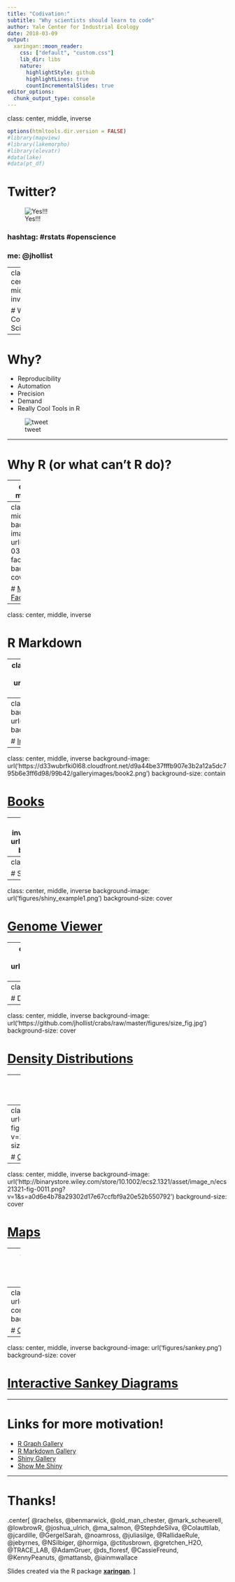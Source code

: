 ```yaml
---
title: "Codivation:" 
subtitle: "Why scientists should learn to code"
author: Yale Center for Industrial Ecology
date: 2018-03-09
output:
  xaringan::moon_reader:
    css: ["default", "custom.css"]
    lib_dir: libs
    nature:
      highlightStyle: github
      highlightLines: true
      countIncrementalSlides: true
editor_options: 
  chunk_output_type: console
---
```

class: center, middle, inverse

```r
options(htmltools.dir.version = FALSE)
#library(mapview)
#library(lakemorpho)
#library(elevatr)
#data(lake)
#data(pt_df)
```

# Twitter?

![Yes!!!](http://www.reactiongifs.us/wp-content/uploads/2014/11/thumbs_up_waynes_world.gif)

### hashtag: \#rstats \#openscience
### me: @jhollist

---
class: center, middle, inverse

# Why Code/Open Science/Etc?

---

# Why?

- Reproducibility
- Automation
- Precision
- Demand
- Really Cool Tools in R

![tweet](figures/community_initial_tweet.png)

---

# Why R (or what can't R do)?

---
class: center, middle, inverse

# Community

---
class: center, middle
background-image: url('figures/2017-03-19-facesofr.jpg')
background-size: cover

# [Maelle Salmon's Faces of R](http://www.masalmon.eu/2017/03/19/facesofr/)

---
class: center, middle, inverse

# R Markdown

---
class: center, middle, inverse
background-image: url('figures/document.png')
background-size: cover

# [Documents](https://raw.githubusercontent.com/svmiller/svm-r-markdown-templates/master/svm-rmarkdown-article-example.Rmd)

---
class: center, middle, inverse
background-image: url('figures/html_widgets.png')
background-size: cover

# [Interactive Documents](https://rpubs.com/jcheng/leaflet-layers-example)

---
class: center, middle, inverse
background-image: url('https://d33wubrfki0l68.cloudfront.net/d9a44be37fffb907e3b2a12a5dc795b6e3ff6d98/99b42/galleryimages/book2.png')
background-size: contain

# [Books](https://bookdown.org/yihui/bookdown/)

---
class: center, middle, inverse
background-image: url('figures/dashboard.png')
background-size: cover

# [Dashboards](https://gallery.shinyapps.io/cran-gauge/)

---
class: center, middle, inverse

# Shiny

---
class: center, middle, inverse
background-image: url('figures/shiny_example1.png')
background-size: cover

# [Genome Viewer](https://shiny.rstudio.com/gallery/genome-browser.html)

---
class: center, middle, inverse
background-image: url('figures/shiny_example2.png')
background-size: cover

# [Philly School Resource Mapper](https://datasociety.com/kitamba-the-opportunity-project/)

---
class: center, middle, inverse

# Data Visualization

---
class: center, middle, inverse
background-image: url('https://github.com/jhollist/crabs/raw/master/figures/size_fig.jpg')
background-size: cover

# [Density Distributions](https://github.com/jhollist/crabs/blob/master/figures/size_fig.jpg)

---
class: center, middle, inverse
background-image: url('https://github.com/jhollist/crabs/raw/master/figures/crab_cor_fig.jpg')
background-size: cover

# [Correlation Matrix](https://github.com/jhollist/crabs/blob/master/figures/crab_cor_fig.jpg)

---
class: center, middle, inverse
background-image: url('http://binarystore.wiley.com/store/10.1002/ece3.1509/asset/image_n/ece31509-fig-0003.png?v=1&t=jeilwcmw&s=7ee99c039f0c5e64c47dc793727caf30f0e06ee6')
background-size: cover

# [Combinations (Thanks, Mark Scheuerell!)](http://onlinelibrary.wiley.com/doi/10.1002/ece3.1509/)

---
class: center, middle, inverse
background-image: url('http://binarystore.wiley.com/store/10.1002/ecs2.1321/asset/image_n/ecs21321-fig-0011.png?v=1&s=a0d6e4b78a29302d17e67ccfbf9a20e52b550792')
background-size: cover

# [Maps](https://github.com/USEPA/LakeTrophicModelling/blob/master/R/ts_prob_map.R)

---
class: center, middle, inverse
background-image: url('https://i0.wp.com/flowingdata.com/wp-content/uploads/2011/05/5-black-theme1.jpg')
background-size: cover

# [Connection Maps](https://flowingdata.com/2011/05/11/how-to-map-connections-with-great-circles/)

---
class: center, middle, inverse
background-image: url('https://www.r-graph-gallery.com/wp-content/uploads/2016/03/123_Circlize_Package_2.png')
background-size: cover

# [Circular Plots](https://www.r-graph-gallery.com/123-circular-plot-circlize-package-2/)

---
class: center, middle, inverse
background-image: url('figures/sankey.png')
background-size: cover

# [Interactive Sankey Diagrams](https://plot.ly/r/sankey-diagram/)

---

# Links for more motivation!

- [R Graph Gallery](https://www.r-graph-gallery.com/)
- [R Markdown Gallery](https://rmarkdown.rstudio.com/gallery.html)
- [Shiny Gallery](https://shiny.rstudio.com/gallery/)
- [Show Me Shiny](https://www.showmeshiny.com/)

---

# Thanks!
.center[
@rachelss, @benmarwick, @old_man_chester, @mark_scheuerell, @lowbrowR, @joshua_ulrich, @ma_salmon, @StephdeSilva, @Colauttilab, @jcardille, @GergelSarah, @noamross, @juliasilge, @RallidaeRule, @jebyrnes, @NSilbiger, @hormiga, @ctitusbrown, @gretchen_H2O, @TRACE_LAB, @AdamGruer, @ds_floresf, @CassieFreund, @KennyPeanuts, @mattansb, @iainmwallace

Slides created via the R package [**xaringan**](https://github.com/yihui/xaringan).
]

